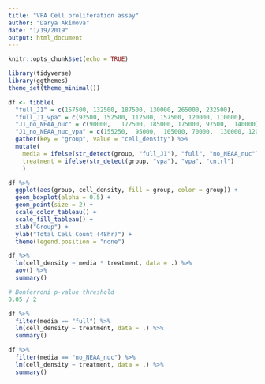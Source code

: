```yaml
---
title: "VPA Cell proliferation assay"
author: "Darya Akimova"
date: "1/19/2019"
output: html_document
---
```


```r
knitr::opts_chunk$set(echo = TRUE)
```

```r
library(tidyverse)
library(ggthemes)
theme_set(theme_minimal())
```

```r
df <- tibble(
  "full_J1" = c(157500,	132500,	187500,	130000,	265000,	232500),
  "full_J1_vpa" = c(92500, 152500, 112500, 157500, 120000, 110000), 
  "J1_no_NEAA_nuc" = c(90000,	172500,	185000,	175000,	97500,	140000),
  "J1_no_NEAA_nuc_vpa" = c(155250,	95000,	105000,	70000,	130000,	120000)) %>% 
  gather(key = "group", value = "cell_density") %>% 
  mutate(
    media = ifelse(str_detect(group, "full_J1"), "full", "no_NEAA_nuc"),
    treatment = ifelse(str_detect(group, "vpa"), "vpa", "cntrl")
    )

df %>% 
  ggplot(aes(group, cell_density, fill = group, color = group)) +
  geom_boxplot(alpha = 0.5) +
  geom_point(size = 2) +
  scale_color_tableau() +
  scale_fill_tableau() +
  xlab("Group") +
  ylab("Total Cell Count (48hr)") +
  theme(legend.position = "none")

df %>% 
  lm(cell_density ~ media * treatment, data = .) %>% 
  aov() %>% 
  summary()

# Bonferroni p-value threshold
0.05 / 2

df %>% 
  filter(media == "full") %>% 
  lm(cell_density ~ treatment, data = .) %>% 
  summary()

df %>% 
  filter(media == "no_NEAA_nuc") %>% 
  lm(cell_density ~ treatment, data = .) %>% 
  summary()
```

